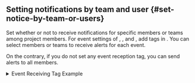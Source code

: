 ## Setting notifications by team and user {#set-notice-by-team-or-users}

Set whether or not to receive notifications for specific members or teams among project members. For event settings of <Cmdname sid="metrics" className="uitext" />, <Cmdname sid="anomaly_detection" className="uitext" />, and <Cmdname sid="log" className="uitext" />, add tags in <Cmdname sid="event_tag" className="uitext" />. You can select members or teams to receive alerts for each event.

On the contrary, if you do not set any event reception tag, you can send alerts to all members.

<details>
<summary>Event Receiving Tag Example</summary>

Let's learn how to send the alerts for each team or user through the event reception tag example. Set different alerts to be sent by team as follows:

| Notification types             | Whether or not to receive by the server team | Whether or not to receive by the DevOps team |
| ------------------------------ | :------------------------------------------: | :------------------------------------------: |
| Metrics alert                  |        <span class='emoji-ok'>✅</span>       |        <span class='emoji-no'>❌</span>       |
| Anomaly detection alert        |        <span class='emoji-ok'>✅</span>       |        <span class='emoji-ok'>✅</span>       |
| Log real-time alert            |        <span class='emoji-no'>❌</span>       |        <span class='emoji-ok'>✅</span>       |

1. **Setting up receiving events** (<Cmdname sid="event_statistic" className="uitext" /> &gt; <Cmdname sid="eventNoti" className="uitext" />)

   <ImgLang img='set-event-tag-01.png' desc='Event Notification Settings Per-User' />

   Among project members, for the members in the server team, set the event reception tag to `Sever Team`. For the members in the DevOps team, set to `DevOps Team`.

2. **Metrics Alert Settings** (<Cmdname sid="event_statistic" className="uitext" /> &gt; <Cmdname sid="event_setting" className="uitext" /> &gt; <Cmdname sid="metrics" className="uitext" /> &gt; <Cmdname sid="add_notification" className="uitext" /> &gt; <Cmdname sid="eventNoti" className="uitext" />)

   <ImgLang img='set-event-tag-02.png' desc='Event Notification Settings Per-User' />

   Click <Cmdname sid="add_tag" className="uitext" /> or <LinkImage img="ico-add.svg" desc="Add icon" />. Select a tag from the tag list or create a new tag. This is the case that the notification of metrics events has been set to `Server Team`.

3. **Setting the log real-time alert** (<Cmdname sid="event_statistic" className="uitext" /> &gt; <Cmdname sid="event_setting" className="uitext" /> &gt; <Cmdname sid="log" className="uitext" /> &gt; <Cmdname sid="add_notification" className="uitext" /> &gt; <Cmdname sid="event_tag" className="uitext" />)

   <ImgLang img='set-event-tag-03.png' desc='Event Notification Settings Per-User' />

   Click <Cmdname sid="add_tag" className="uitext" /> or <LinkImage img="ico-add.svg" desc="Add icon" />. Select a tag from the tag list or create a new tag. This is the case that the notification of log events has been set to `DevOps Team`.

4. Because the anomaly detection event sends alerts to all members, no tag is set to receive the event.

</details>
